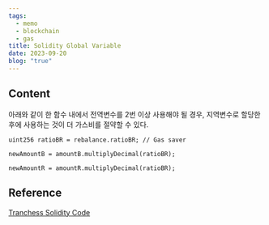 ```yaml
---
tags:
  - memo
  - blockchain
  - gas
title: Solidity Global Variable
date: 2023-09-20
blog: "true"
---
```

## Content
아래와 같이 한 함수 내에서 전역변수를 2번 이상 사용해야 될 경우, 지역변수로 할당한 후에 사용하는 것이 더 가스비를 절약할 수 있다.
```solidity
uint256 ratioBR = rebalance.ratioBR; // Gas saver

newAmountB = amountB.multiplyDecimal(ratioBR);

newAmountR = amountR.multiplyDecimal(ratioBR);
```
## Reference
[Tranchess Solidity Code](https://github.com/tranchess/contract-core)

